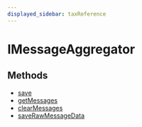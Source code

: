 ```yaml
---
displayed_sidebar: taxReference
---
```



# IMessageAggregator

## Methods

- [save](../IMessageAggregator/methods/tax.IMessageAggregator.save.mdx)
- [getMessages](../IMessageAggregator/methods/tax.IMessageAggregator.getMessages.mdx)
- [clearMessages](../IMessageAggregator/methods/tax.IMessageAggregator.clearMessages.mdx)
- [saveRawMessageData](../IMessageAggregator/methods/tax.IMessageAggregator.saveRawMessageData.mdx)
